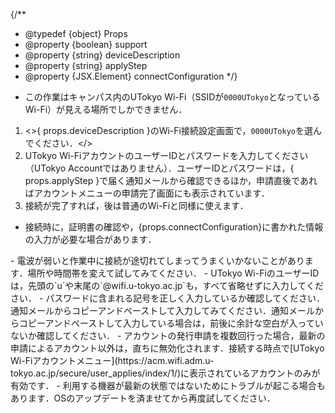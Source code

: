 
{/**
  * @typedef {object} Props
  * @property {boolean} support
  * @property {string} deviceDescription
  * @property {string} applyStep
  * @property {JSX.Element} connectConfiguration
  */}

- この作業はキャンパス内のUTokyo Wi-Fi（SSIDが`0000UTokyo`となっているWi-Fi）が見える場所でしかできません．

1. <>{ props.deviceDescription }のWi-Fi接続設定画面で，`0000UTokyo`を選んでください．</>
1. UTokyo Wi-FiアカウントのユーザーIDとパスワードを入力してください（UTokyo Accountではありません）．ユーザーIDとパスワードは，{ props.applyStep }で届く通知メールから確認できるほか，申請直後であればアカウントメニューの申請完了画面にも表示されています．
1. 接続が完了すれば，後は普通のWi-Fiと同様に使えます．

- 接続時に，証明書の確認や，{props.connectConfiguration}に書かれた情報の入力が必要な場合があります．
<Help lang="ja" support={props.support}>
  - 電波が弱いと作業中に接続が途切れてしまってうまくいかないことがあります．場所や時間帯を変えて試してみてください．
  - UTokyo Wi-FiのユーザーIDは，先頭の`u`や末尾の`@wifi.u-tokyo.ac.jp`も，すべて省略せずに入力してください．
  - パスワードに含まれる記号を正しく入力しているか確認してください．通知メールからコピーアンドペーストして入力してみてください．通知メールからコピーアンドペーストして入力している場合は，前後に余計な空白が入っていないか確認してください．
  - アカウントの発行申請を複数回行った場合，最新の申請によるアカウント以外は，直ちに無効化されます．接続する時点で[UTokyo Wi-Fiアカウントメニュー](https://acm.wifi.adm.u-tokyo.ac.jp/secure/user_applies/index/1/)に表示されているアカウントのみが有効です．
  - 利用する機器が最新の状態ではないためにトラブルが起こる場合もあります．OSのアップデートを済ませてから再度試してください．
</Help>

